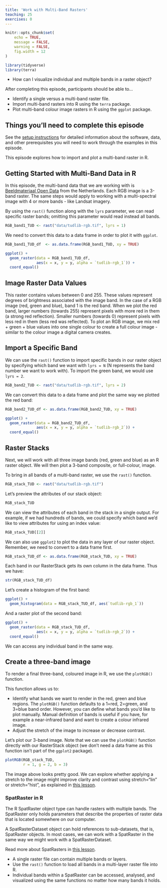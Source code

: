```yaml
---
title: 'Work with Multi-Band Rasters'
teaching: 25
exercises: 0
---
```


```r
knitr::opts_chunk$set(
	echo = TRUE,
	message = FALSE,
	warning = FALSE,
	fig.width = 12
)

library(tidyverse)
library(terra)
```

:::::::::::::::::::::::::::::::::::::: questions 

- How can I visualize individual and multiple bands in a raster object?

::::::::::::::::::::::::::::::::::::::::::::::::

::::::::::::::::::::::::::::::::::::: objectives

After completing this episode, participants should be able to…

- Identify a single versus a multi-band raster file.
- Import multi-band rasters into R using the `terra` package.
- Plot multi-band colour image rasters in R using the `ggplot` package.

::::::::::::::::::::::::::::::::::::::::::::::::

::: prereq

# Things you'll need to complete this episode

See the [setup instructions](../learners/setup.md) for detailed information about the software, data, and other prerequisites you will need to work through the examples in this episode.

<!-- This lesson uses the `terra` package in particular. If you have not installed it yet, do so by running `install.packages("terra")` before loading it with `library(terra)`. -->

:::

<!-- We introduced multi-band raster data in an [earlier lesson]().  -->
This episode explores how to import and plot a multi-band raster in R.

## Getting Started with Multi-Band Data in R

In this episode, the multi-band data that we are working with is [Beeldmateriaal Open Data](https://opendata.beeldmateriaal.nl/) from the Netherlands. Each RGB image is a 3-band raster. The same steps would apply to working with a multi-spectral image with 4 or more bands - like Landsat imagery.

By using the `rast()` function along with the `lyrs` parameter, we can read specific raster bands; omitting this parameter would read instead all bands.

```r
RGB_band1_TUD <- rast("data/tudlib-rgb.tif", lyrs = 1)
```

We need to convert this data to a data frame in order to plot it with `ggplot`.
```r
RGB_band1_TUD_df  <- as.data.frame(RGB_band1_TUD, xy = TRUE)

ggplot() +
  geom_raster(data = RGB_band1_TUD_df,
              aes(x = x, y = y, alpha = `tudlib-rgb_1`)) + 
  coord_equal()
```

## Image Raster Data Values

This raster contains values between 0 and 255. These values represent degrees of brightness associated with the image band. In the case of a RGB image (red, green and blue), band 1 is the red band. When we plot the red band, larger numbers (towards 255) represent pixels with more red in them (a strong red reflection). Smaller numbers (towards 0) represent pixels with less red in them (less red was reflected). To plot an RGB image, we mix red + green + blue values into one single colour to create a full colour image - similar to the colour image a digital camera creates.

## Import a Specific Band

We can use the `rast()` function to import specific bands in our raster object by specifying which band we want with `lyrs = N` (N represents the band number we want to work with). To import the green band, we would use `lyrs = 2`.

```r
RGB_band2_TUD <- rast("data/tudlib-rgb.tif", lyrs = 2)
```

We can convert this data to a data frame and plot the same way we plotted the red band:
```r
RGB_band2_TUD_df <- as.data.frame(RGB_band2_TUD, xy = TRUE)

ggplot() +
  geom_raster(data = RGB_band2_TUD_df,
              aes(x = x, y = y, alpha = `tudlib-rgb_2`)) + 
  coord_equal() 
```

## Raster Stacks

Next, we will work with all three image bands (red, green and blue) as an R raster object. We will then plot a 3-band composite, or full-colour, image.

To bring in all bands of a multi-band raster, we use the `rast()` function.
```r
RGB_stack_TUD <- rast("data/tudlib-rgb.tif")
```

Let’s preview the attributes of our stack object:
```r
RGB_stack_TUD
```
We can view the attributes of each band in the stack in a single output. For example, if we had hundreds of bands, we could specify which band we’d like to view attributes for using an index value:
```r
RGB_stack_TUD[[2]]
```
We can also use `ggplot2` to plot the data in any layer of our raster object. Remember, we need to convert to a data frame first.

```r
RGB_stack_TUD_df <- as.data.frame(RGB_stack_TUD, xy = TRUE)
```

Each band in our RasterStack gets its own column in the data frame. Thus we have:
```r
str(RGB_stack_TUD_df)
```
Let’s create a histogram of the first band:
```r
ggplot() +
  geom_histogram(data = RGB_stack_TUD_df, aes(`tudlib-rgb_1`))
```
And a raster plot of the second band:
```r
ggplot() +
  geom_raster(data = RGB_stack_TUD_df,
              aes(x = x, y = y, alpha = `tudlib-rgb_2`)) + 
  coord_equal()
```

We can access any individual band in the same way.

## Create a three-band image

To render a final three-band, coloured image in R, we use the `plotRGB()` function.

This function allows us to:

- Identify what bands we want to render in the red, green and blue regions. The `plotRGB()` function defaults to a 1=red, 2=green, and 3=blue band order. However, you can define what bands you’d like to plot manually. Manual definition of bands is useful if you have, for example a near-infrared band and want to create a colour infrared image.
- Adjust the stretch of the image to increase or decrease contrast.

Let’s plot our 3-band image. Note that we can use the `plotRGB()` function directly with our RasterStack object (we don’t need a data frame as this function isn’t part of the `ggplot2` package).

```r
plotRGB(RGB_stack_TUD,
        r = 1, g = 2, b = 3)
```

The image above looks pretty good. We can explore whether applying a stretch to the image might improve clarity and contrast using stretch="lin" or stretch="hist", as explained in [this lesson](https://datacarpentry.org/r-raster-vector-geospatial/instructor/05-raster-multi-band-in-r.html#create-a-three-band-image).

::: callout

### SpatRaster in R

The R SpatRaster object type can handle rasters with multiple bands. The SpatRaster only holds parameters that describe the properties of raster data that is located somewhere on our computer.

A SpatRasterDataset object can hold references to sub-datasets, that is, SpatRaster objects. In most cases, we can work with a SpatRaster in the same way we might work with a SpatRasterDataset.

Read more about SpatRasters in [this lesson](https://datacarpentry.org/r-raster-vector-geospatial/instructor/05-raster-multi-band-in-r.html#spatraster-in-r).

:::

::::::::::::::::::::::::::::::::::::: keypoints 

- A single raster file can contain multiple bands or layers.
- Use the `rast()` function to load all bands in a multi-layer raster file into R.
- Individual bands within a SpatRaster can be accessed, analysed, and visualized using the same functions no matter how many bands it holds.

::::::::::::::::::::::::::::::::::::::::::::::::

